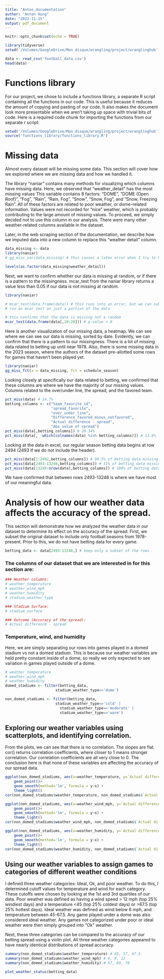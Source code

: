 ```yaml
---
title: "Anton_documentation"
author: "Anton Hung"
date: "2022-11-15"
output: pdf_document
---
```


```r
knitr::opts_chunk$set(echo = TRUE)
```

```r
library(tidyverse)
setwd('/Volumes/GoogleDrive/Mon disque/wrangling/project/wranglinghub')

data <- read_csv('football_data.csv')
head(data)
```

# Functions library

For our project, we chose to include a functions library, a separate R script containing all the functions in our code. This is useful because it reduces the amount of copying and pasting of our code. It also makes the document look more presentable when we aren't taking up space with trivial bits of code. Here is a required code chunk for importing the functions from our separate r script:

```r
setwd('/Volumes/GoogleDrive/Mon disque/wrangling/project/wranglinghub')
source('functions_library/functions_library.R')
```

# Missing data

Almost every dataset will be missing some data. This section will cover how we explored where we are missing data and how we handled it.

The library "naniar" contains many methods for visualizing which columns have missing data. Here, we observed that "weather_detail" has the most missing values This variable contains 8 factors: "DOME", "DOME (Open Roof)", "Fog", "Rain", "Rain, Fog", "Snow", "Snow, Fog", and "Snow, Freezing Rain". All of these factors are related to poor weather, or dome-related information. Values were not recorded for "nice" weather, which is probably contributing to the large amount of missing values. To proceed, we simply decided not to use this column in our analysis. There were many other weather-related columns available in the dataset.

Later, in the web scraping section of the documentation, we describe how we imputed data into a new column to replace this "weather detail" column.

```r
data_missing <- data
library(naniar)
# gg_miss_var(data_missing) # this causes a latex error when I try to knit it

levels(as.factor(data_missing$weather_detail))
```

Next, we want to confirm whether our data is missing at random, or if there is a pattern to the missingness. mcar_test from the naniar library returns a value less than 0.05 if our data is not missing at random.
```r
library(naniar)

# mcar_test(data.frame(data)) # this runs into an error, but we can subset the data by columns and 
# run an mcar test on just a portion of the data

# this confirms that the data is missing not a random
mcar_test(data.frame(data[,10:20])) # p-value = 0
```

Here is another visualization of our missing data, a heatmap. We can see where we can see our data is missing, sorted by date. Evidently, we can confirm that there is a pattern to our missingness. There is a lot of missing data related to betting up until near 1978. Also, there is some missing data in the 2023 season, where the authors of the dataset pre-allotted some rows for games that haven't been played yet.
```r
library(naniar)
gg_miss_fct(x = data_missing, fct = schedule_season)
```

Looking closely at specifically our data related to betting, we confirmed that these columns are where we have the majority of our missing values. Columns related to the over/under line, the spread, and the favored team.
```r
pct_miss(data) # 14.7%
betting_columns <- c("team_favorite_id",
                     "spread_favorite",
                     "over_under_line",
                     "Difference_favored_minus_notfavored",
                     "Actual difference - spread",
                     "Abs value of spread")
pct_miss(data[,betting_columns]) # 20.34%
pct_miss(data[, -which(colnames(data) %in% betting_columns)]) # 13.6%
```

Looking at the data in excel, our regular season betting data begins at row 2494 (2493 if we do not include the header).
```r

pct_miss(data[1:2492,betting_columns]) # 99.5% of betting data missing pre-1978
pct_miss(data[2493:13248,betting_columns]) # 11% of betting data missing between 1978 and present
pct_miss(data[13249:nrow(data),betting_columns]) # 100% of betting data missing in the future

```

We have confirmed that between rows 2493-13248 is where we have most of our meaningful data.



# Analysis of how our weather data affects the accuracy of the spread. 

This section will demonstrate how we analyzed the weather data in our dataset to determine its effect on the accuracy of the spread. First, we subset the original dataset to include only football seasons from 1978-present. Prior to this, we do not have betting data for every game.

```r
betting_data <- data[2493:13248,] # keep only a subset of the rows
```

### The columns of our dataset that we are interested in for this section are:
```r
### Weather columns:
# weather_temperature
# weather_wind_mph
# weather_humidity
# stadium_weather_type

### Stadium Surface:
# stadium_surface

### Outcome (Accuracy of the spread):
# Actual difference - spread
```


### Temperature, wind, and humidity
Here, we are simply separating our rows into games played in a domed stadium vs not a domed stadium. This is because our weather variables are held pretty constant inside of a dome, so really we only expected to see variation in games played outside of a dome.
```r
# weather_temperature
# weather_wind_mph
# weather_humidity
domed_stadiums <- filter(betting_data, 
                       stadium_weather_type=='dome')

non_domed_stadiums <- filter(betting_data, 
                       stadium_weather_type=='cold' |
                         stadium_weather_type=='moderate' |
                         stadium_weather_type=='warm')
```

## Exploring our weather variables using scatterplots, and identifying correlation.
From the plots, we can see that there is no correlation. The slopes are flat. cor() returns correlation coefficients, where closer to 1 means stronger correlation. Our correlation coefficients are all very close to 0. The conclusion here is that none of these variables are affecting the accuracy of our spread data.
```r
ggplot(non_domed_stadiums, aes(x=weather_temperature, y=`Actual difference - spread`)) +
    geom_point()+
    geom_smooth(method='lm', formula = y~x) +
    theme_light()
cor(non_domed_stadiums$weather_temperature, non_domed_stadiums$`Actual difference - spread`, use= "complete.obs")

ggplot(non_domed_stadiums, aes(x=weather_wind_mph, y=`Actual difference - spread`)) +
    geom_point()+
    geom_smooth(method='lm', formula = y~x) +
    theme_light()
cor(non_domed_stadiums$weather_wind_mph, non_domed_stadiums$`Actual difference - spread`, use= "complete.obs")

ggplot(non_domed_stadiums, aes(x=weather_humidity, y=`Actual difference - spread`)) +
    geom_point()+
    geom_smooth(method='lm', formula = y~x) +
    theme_light()
cor(non_domed_stadiums$weather_humidity, non_domed_stadiums$`Actual difference - spread`, use= "complete.obs")
```


## Using our weather variables to assign games to categories of different weather conditions

I defined three weather categories: Ideal, Ok, and poor weather. To do this, I determined cutoff values for temperature and wind for each category. These cutoffs were chosen by looking at the 1st and 3rd quartiles of our data. Poor weather was defined as having a wind speed > 12 mph (top 25% windiest days) and a temperature <45 (top 25% coldest days) or >67.5 (top 25% hottest days). Ideal weather was defined as wind below 6 mph, and temperature between 45-67.5. Any game played under a dome was also considered ideal weather. Any games not categorized under poor or ideal weather were then simply grouped into "Ok" weather.

Next, these three categories can be compared to the accuracy of our betting spread using a violin plot. All three weather categories appeared to have nearly identical distributions of spread accuracy.
```r
summary(non_domed_stadiums$weather_temperature) # 45, 57, 67.5
summary(non_domed_stadiums$weather_wind_mph) # 6, 9, 12
summary(non_domed_stadiums$weather_humidity) # 57, 69, 78

plot_weather_status(betting_data)
```

